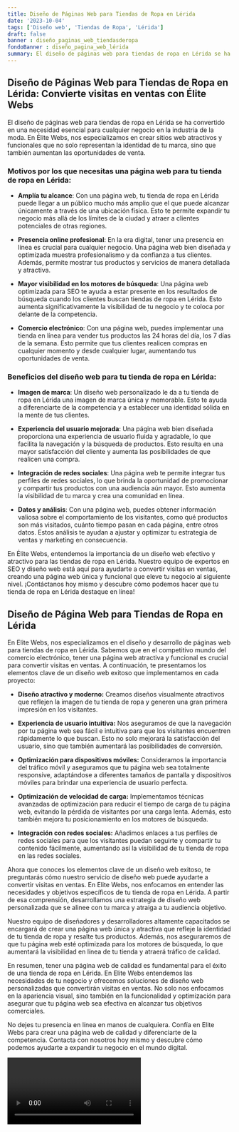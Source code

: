 ```yaml
---
title: Diseño de Páginas Web para Tiendas de Ropa en Lérida
date: '2023-10-04'
tags: ['Diseño web', 'Tiendas de Ropa', 'Lérida']
draft: false
banner : diseño_paginas_web_tiendasderopa
fondoBanner : diseño_pagina_web_lérida
summary: El diseño de páginas web para tiendas de ropa en Lérida se ha convertido en una necesidad esencial para cualquier negocio en la industria de la moda. En Élite Webs, nos especializamos en crear sitios web atractivos y funcionales que no solo representan la identidad de tu marca, sino que también aumentan las oportunidades de venta.
---
```


## Diseño de Páginas Web para Tiendas de Ropa en Lérida: Convierte visitas en ventas con Élite Webs

El diseño de páginas web para tiendas de ropa en Lérida se ha convertido en una necesidad esencial para cualquier negocio en la industria de la moda. En Élite Webs, nos especializamos en crear sitios web atractivos y funcionales que no solo representan la identidad de tu marca, sino que también aumentan las oportunidades de venta.

### Motivos por los que necesitas una página web para tu tienda de ropa en Lérida:

- **Amplía tu alcance**: Con una página web, tu tienda de ropa en Lérida puede llegar a un público mucho más amplio que el que puede alcanzar únicamente a través de una ubicación física. Esto te permite expandir tu negocio más allá de los límites de la ciudad y atraer a clientes potenciales de otras regiones.

- **Presencia online profesional**: En la era digital, tener una presencia en línea es crucial para cualquier negocio. Una página web bien diseñada y optimizada muestra profesionalismo y da confianza a tus clientes. Además, permite mostrar tus productos y servicios de manera detallada y atractiva.

- **Mayor visibilidad en los motores de búsqueda**: Una página web optimizada para SEO te ayuda a estar presente en los resultados de búsqueda cuando los clientes buscan tiendas de ropa en Lérida. Esto aumenta significativamente la visibilidad de tu negocio y te coloca por delante de la competencia.

- **Comercio electrónico**: Con una página web, puedes implementar una tienda en línea para vender tus productos las 24 horas del día, los 7 días de la semana. Esto permite que tus clientes realicen compras en cualquier momento y desde cualquier lugar, aumentando tus oportunidades de venta.

### Beneficios del diseño web para tu tienda de ropa en Lérida:

- **Imagen de marca**: Un diseño web personalizado le da a tu tienda de ropa en Lérida una imagen de marca única y memorable. Esto te ayuda a diferenciarte de la competencia y a establecer una identidad sólida en la mente de tus clientes.

- **Experiencia del usuario mejorada**: Una página web bien diseñada proporciona una experiencia de usuario fluida y agradable, lo que facilita la navegación y la búsqueda de productos. Esto resulta en una mayor satisfacción del cliente y aumenta las posibilidades de que realicen una compra.

- **Integración de redes sociales**: Una página web te permite integrar tus perfiles de redes sociales, lo que brinda la oportunidad de promocionar y compartir tus productos con una audiencia aún mayor. Esto aumenta la visibilidad de tu marca y crea una comunidad en línea.

- **Datos y análisis**: Con una página web, puedes obtener información valiosa sobre el comportamiento de los visitantes, como qué productos son más visitados, cuánto tiempo pasan en cada página, entre otros datos. Estos análisis te ayudan a ajustar y optimizar tu estrategia de ventas y marketing en consecuencia.

En Élite Webs, entendemos la importancia de un diseño web efectivo y atractivo para las tiendas de ropa en Lérida. Nuestro equipo de expertos en SEO y diseño web está aquí para ayudarte a convertir visitas en ventas, creando una página web única y funcional que eleve tu negocio al siguiente nivel. ¡Contáctanos hoy mismo y descubre cómo podemos hacer que tu tienda de ropa en Lérida destaque en línea!

<GifSeo />

<Cta />

## Diseño de Página Web para Tiendas de Ropa en Lérida

En Elite Webs, nos especializamos en el diseño y desarrollo de páginas web para tiendas de ropa en Lérida. Sabemos que en el competitivo mundo del comercio electrónico, tener una página web atractiva y funcional es crucial para convertir visitas en ventas. A continuación, te presentamos los elementos clave de un diseño web exitoso que implementamos en cada proyecto:

- **Diseño atractivo y moderno:** Creamos diseños visualmente atractivos que reflejen la imagen de tu tienda de ropa y generen una gran primera impresión en los visitantes.

- **Experiencia de usuario intuitiva:** Nos aseguramos de que la navegación por tu página web sea fácil e intuitiva para que los visitantes encuentren rápidamente lo que buscan. Esto no solo mejorará la satisfacción del usuario, sino que también aumentará las posibilidades de conversión.

- **Optimización para dispositivos móviles:** Consideramos la importancia del tráfico móvil y aseguramos que tu página web sea totalmente responsive, adaptándose a diferentes tamaños de pantalla y dispositivos móviles para brindar una experiencia de usuario perfecta.

- **Optimización de velocidad de carga:** Implementamos técnicas avanzadas de optimización para reducir el tiempo de carga de tu página web, evitando la pérdida de visitantes por una carga lenta. Además, esto también mejora tu posicionamiento en los motores de búsqueda.

- **Integración con redes sociales:** Añadimos enlaces a tus perfiles de redes sociales para que los visitantes puedan seguirte y compartir tu contenido fácilmente, aumentando así la visibilidad de tu tienda de ropa en las redes sociales.

Ahora que conoces los elementos clave de un diseño web exitoso, te preguntarás cómo nuestro servicio de diseño web puede ayudarte a convertir visitas en ventas. En Elite Webs, nos enfocamos en entender las necesidades y objetivos específicos de tu tienda de ropa en Lérida. A partir de esa comprensión, desarrollamos una estrategia de diseño web personalizada que se alinee con tu marca y atraiga a tu audiencia objetivo.

Nuestro equipo de diseñadores y desarrolladores altamente capacitados se encargará de crear una página web única y atractiva que refleje la identidad de tu tienda de ropa y resalte tus productos. Además, nos aseguraremos de que tu página web esté optimizada para los motores de búsqueda, lo que aumentará la visibilidad en línea de tu tienda y atraerá tráfico de calidad.

En resumen, tener una página web de calidad es fundamental para el éxito de una tienda de ropa en Lérida. En Elite Webs entendemos las necesidades de tu negocio y ofrecemos soluciones de diseño web personalizadas que convertirán visitas en ventas. No solo nos enfocamos en la apariencia visual, sino también en la funcionalidad y optimización para asegurar que tu página web sea efectiva en alcanzar tus objetivos comerciales.

No dejes tu presencia en línea en manos de cualquiera. Confía en Elite Webs para crear una página web de calidad y diferenciarte de la competencia. Contacta con nosotros hoy mismo y descubre cómo podemos ayudarte a expandir tu negocio en el mundo digital.

<Video />

<CtaBot job='Tiendas de Ropa' city='Lérida'/>

<Gmaps query='Lérida+españa+maps' />